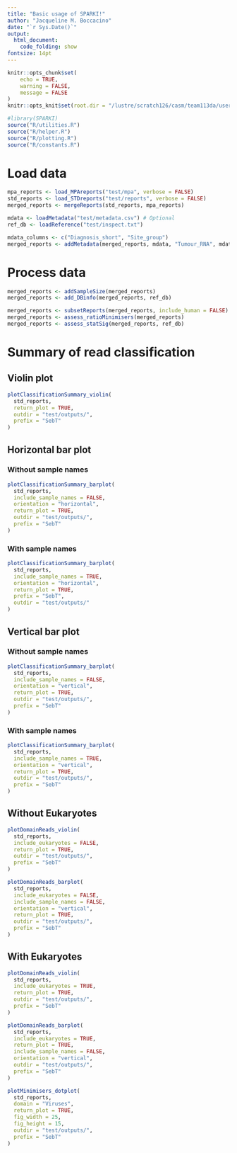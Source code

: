 ```yaml
---
title: "Basic usage of SPARKI!"
author: "Jacqueline M. Boccacino"
date: "`r Sys.Date()`"
output: 
  html_document:
    code_folding: show
fontsize: 14pt
---
```


```r
knitr::opts_chunk$set(
    echo = TRUE, 
    warning = FALSE, 
    message = FALSE
)
knitr::opts_knit$set(root.dir = "/lustre/scratch126/casm/team113da/users/jb62/projects/sparki/")

```

```r
#library(SPARKI)
source("R/utilities.R")
source("R/helper.R")
source("R/plotting.R")
source("R/constants.R")
```

# Load data

```r
mpa_reports <- load_MPAreports("test/mpa", verbose = FALSE)
std_reports <- load_STDreports("test/reports", verbose = FALSE)
merged_reports <- mergeReports(std_reports, mpa_reports)

mdata <- loadMetadata("test/metadata.csv") # Optional
ref_db <- loadReference("test/inspect.txt")
```

```r
mdata_columns <- c("Diagnosis_short", "Site_group")
merged_reports <- addMetadata(merged_reports, mdata, "Tumour_RNA", mdata_columns)
```

# Process data

```r
merged_reports <- addSampleSize(merged_reports)
merged_reports <- add_DBinfo(merged_reports, ref_db)
```

```r
merged_reports <- subsetReports(merged_reports, include_human = FALSE)
merged_reports <- assess_ratioMinimisers(merged_reports)
merged_reports <- assess_statSig(merged_reports, ref_db)
```


# Summary of read classification

## Violin plot

```r
plotClassificationSummary_violin(
  std_reports, 
  return_plot = TRUE,
  outdir = "test/outputs/",
  prefix = "SebT"
)
```

## Horizontal bar plot

### Without sample names

```r

plotClassificationSummary_barplot(
  std_reports, 
  include_sample_names = FALSE, 
  orientation = "horizontal",
  return_plot = TRUE,
  outdir = "test/outputs/",
  prefix = "SebT"
)

```

### With sample names

```r

plotClassificationSummary_barplot(
  std_reports, 
  include_sample_names = TRUE, 
  orientation = "horizontal",
  return_plot = TRUE,
  prefix = "SebT",
  outdir = "test/outputs/"
)

```

## Vertical bar plot

### Without sample names

```r

plotClassificationSummary_barplot(
  std_reports, 
  include_sample_names = FALSE, 
  orientation = "vertical",
  return_plot = TRUE,
  outdir = "test/outputs/",
  prefix = "SebT"
)

```

### With sample names

```r

plotClassificationSummary_barplot(
  std_reports, 
  include_sample_names = TRUE, 
  orientation = "vertical", 
  return_plot = TRUE,
  outdir = "test/outputs/",
  prefix = "SebT"
)

```

## Without Eukaryotes

```r
plotDomainReads_violin(
  std_reports, 
  include_eukaryotes = FALSE, 
  return_plot = TRUE,
  outdir = "test/outputs/",
  prefix = "SebT"
)
```

```r
plotDomainReads_barplot(
  std_reports, 
  include_eukaryotes = FALSE, 
  include_sample_names = FALSE, 
  orientation = "vertical", 
  return_plot = TRUE,
  outdir = "test/outputs/",
  prefix = "SebT"
)
```


## With Eukaryotes

```r
plotDomainReads_violin(
  std_reports, 
  include_eukaryotes = TRUE, 
  return_plot = TRUE,
  outdir = "test/outputs/",
  prefix = "SebT"
)
```

```r
plotDomainReads_barplot(
  std_reports, 
  include_eukaryotes = TRUE, 
  return_plot = TRUE, 
  include_sample_names = FALSE, 
  orientation = "vertical",
  outdir = "test/outputs/",
  prefix = "SebT"
)
```

```r

plotMinimisers_dotplot(
  std_reports, 
  domain = "Viruses", 
  return_plot = TRUE, 
  fig_width = 25, 
  fig_height = 15, 
  outdir = "test/outputs/",
  prefix = "SebT"
)
```
